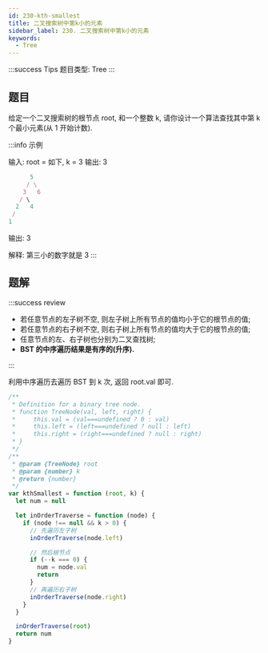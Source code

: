 ```yaml
---
id: 230-kth-smallest
title: 二叉搜索树中第k小的元素
sidebar_label: 230. 二叉搜索树中第k小的元素
keywords:
  - Tree
---
```


:::success Tips
题目类型: Tree
:::

## 题目

给定一个二叉搜索树的根节点 root, 和一个整数 k, 请你设计一个算法查找其中第 k 个最小元素(从 1 开始计数).

:::info 示例

输入: root = 如下, k = 3
输出: 3

```ts
      5
     / \
    3   6
   / \
  2   4
 /
1
```

输出: 3

解释: 第三小的数字就是 3
:::

## 题解

:::success review

- 若任意节点的左子树不空, 则左子树上所有节点的值均小于它的根节点的值;
- 若任意节点的右子树不空, 则右子树上所有节点的值均大于它的根节点的值;
- 任意节点的左、右子树也分别为二叉查找树;
- **BST 的中序遍历结果是有序的(升序).**

:::

利用中序遍历去遍历 BST 到 k 次, 返回 root.val 即可.

```ts
/**
 * Definition for a binary tree node.
 * function TreeNode(val, left, right) {
 *     this.val = (val===undefined ? 0 : val)
 *     this.left = (left===undefined ? null : left)
 *     this.right = (right===undefined ? null : right)
 * }
 */
/**
 * @param {TreeNode} root
 * @param {number} k
 * @return {number}
 */
var kthSmallest = function (root, k) {
  let num = null

  let inOrderTraverse = function (node) {
    if (node !== null && k > 0) {
      // 先遍历左子树
      inOrderTraverse(node.left)

      // 然后根节点
      if (--k === 0) {
        num = node.val
        return
      }
      // 再遍历右子树
      inOrderTraverse(node.right)
    }
  }

  inOrderTraverse(root)
  return num
}
```
